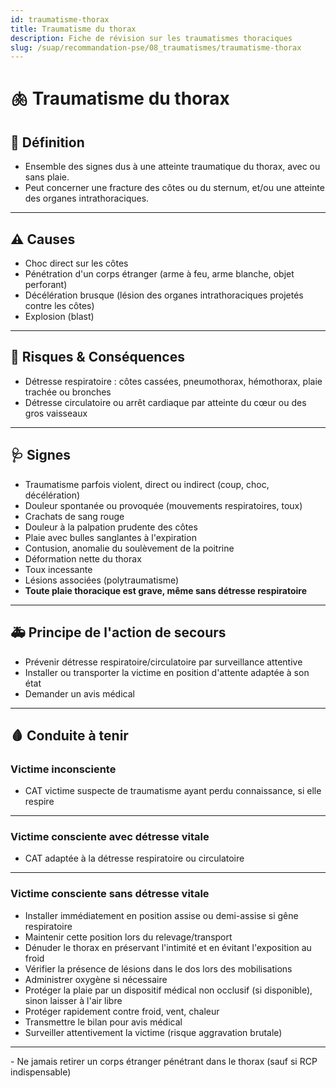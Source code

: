 ---
id: traumatisme-thorax
title: Traumatisme du thorax
description: Fiche de révision sur les traumatismes thoraciques
slug: /suap/recommandation-pse/08_traumatismes/traumatisme-thorax
---


# 🫁 Traumatisme du thorax

## 📝 Définition

- Ensemble des signes dus à une atteinte traumatique du thorax, avec ou sans plaie.
- Peut concerner une fracture des côtes ou du sternum, et/ou une atteinte des organes intrathoraciques.

---

## ⚠️ Causes

- Choc direct sur les côtes
- Pénétration d'un corps étranger (arme à feu, arme blanche, objet perforant)
- Décélération brusque (lésion des organes intrathoraciques projetés contre les côtes)
- Explosion (blast)

---

## 🚨 Risques & Conséquences

- Détresse respiratoire : côtes cassées, pneumothorax, hémothorax, plaie trachée ou bronches
- Détresse circulatoire ou arrêt cardiaque par atteinte du cœur ou des gros vaisseaux

---

## 🩺 Signes

- Traumatisme parfois violent, direct ou indirect (coup, choc, décélération)
- Douleur spontanée ou provoquée (mouvements respiratoires, toux)
- Crachats de sang rouge
- Douleur à la palpation prudente des côtes
- Plaie avec bulles sanglantes à l'expiration
- Contusion, anomalie du soulèvement de la poitrine
- Déformation nette du thorax
- Toux incessante
- Lésions associées (polytraumatisme)
- **Toute plaie thoracique est grave, même sans détresse respiratoire**

---

## 🚑 Principe de l'action de secours

- Prévenir détresse respiratoire/circulatoire par surveillance attentive
- Installer ou transporter la victime en position d'attente adaptée à son état
- Demander un avis médical

---

## 🩸 Conduite à tenir

### Victime inconsciente

- CAT victime suspecte de traumatisme ayant perdu connaissance, si elle respire

---

### Victime consciente avec détresse vitale

- CAT adaptée à la détresse respiratoire ou circulatoire

---

### Victime consciente sans détresse vitale

- Installer immédiatement en position assise ou demi-assise si gêne respiratoire
- Maintenir cette position lors du relevage/transport
- Dénuder le thorax en préservant l'intimité et en évitant l'exposition au froid
- Vérifier la présence de lésions dans le dos lors des mobilisations
- Administrer oxygène si nécessaire
- Protéger la plaie par un dispositif médical non occlusif (si disponible), sinon laisser à l'air libre
- Protéger rapidement contre froid, vent, chaleur
- Transmettre le bilan pour avis médical
- Surveiller attentivement la victime (risque aggravation brutale)

---

<Admonition type="caution">
- Ne jamais retirer un corps étranger pénétrant dans le thorax (sauf si RCP indispensable)
</Admonition>
